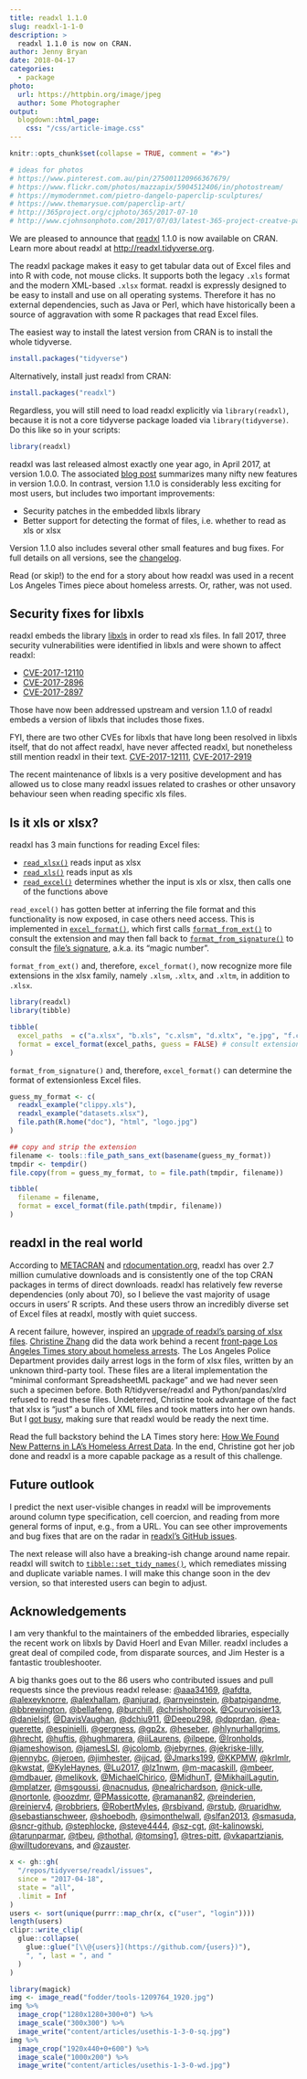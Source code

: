```yaml
---
title: readxl 1.1.0
slug: readxl-1-1-0
description: >
  readxl 1.1.0 is now on CRAN.
author: Jenny Bryan
date: 2018-04-17
categories:
  - package
photo:
  url: https://httpbin.org/image/jpeg
  author: Some Photographer
output:
  blogdown::html_page:
    css: "/css/article-image.css"
---
```


```r
knitr::opts_chunk$set(collapse = TRUE, comment = "#>")

# ideas for photos
# https://www.pinterest.com.au/pin/275001120966367679/
# https://www.flickr.com/photos/mazzapix/5904512406/in/photostream/
# https://mymodernmet.com/pietro-dangelo-paperclip-sculptures/
# https://www.themarysue.com/paperclip-art/
# http://365project.org/cjphoto/365/2017-07-10
# http://www.cjohnsonphoto.com/2017/07/03/latest-365-project-creatve-paperclip-theme/
```

We are pleased to announce that [readxl](http://readxl.tidyverse.org) 1.1.0 is now available on CRAN. Learn more about readxl at <http://readxl.tidyverse.org>.

The readxl package makes it easy to get tabular data out of Excel files and into R with code, not mouse clicks. It supports both the legacy `.xls` format and the modern XML-based `.xlsx` format. readxl is expressly designed to be easy to install and use on all operating systems. Therefore it has no external dependencies, such as Java or Perl, which have historically been a source of aggravation with some R packages that read Excel files. 

The easiest way to install the latest version from CRAN is to install the whole tidyverse.

```r
install.packages("tidyverse")
```

Alternatively, install just readxl from CRAN:

```r
install.packages("readxl")
```

Regardless, you will still need to load readxl explicitly via `library(readxl)`, because it is not a core tidyverse package loaded via `library(tidyverse)`. Do this like so in your scripts:

```r
library(readxl)
```

readxl was last released almost exactly one year ago, in April 2017, at version 1.0.0. The associated [blog post](http://readxl.tidyverse.org/articles/releases/readxl-1.0.0.html) summarizes many nifty new features in version 1.0.0. In contrast, version 1.1.0 is considerably less exciting for most users, but includes two important improvements:

  * Security patches in the embedded libxls library
  * Better support for detecting the format of files, i.e. whether to read as xls or xlsx
  
Version 1.1.0 also includes several other small features and bug fixes. For full details on all versions, see the [changelog](http://readxl.tidyverse.org/news/index.html).

Read (or skip!) to the end for a story about how readxl was used in a recent Los Angeles Times piece about homeless arrests. Or, rather, was not used.

## Security fixes for libxls

readxl embeds the library [libxls](https://github.com/evanmiller/libxls) in order to read xls files. In fall 2017, three security vulnerabilities were identified in libxls and were shown to affect readxl:

  * [CVE-2017-12110](https://www.talosintelligence.com/vulnerability_reports/TALOS-2017-0462)
  * [CVE-2017-2896](https://www.talosintelligence.com/vulnerability_reports/TALOS-2017-0403)
  * [CVE-2017-2897](https://www.talosintelligence.com/vulnerability_reports/TALOS-2017-0404)
  
Those have now been addressed upstream and version 1.1.0 of readxl embeds a version of libxls that includes those fixes.

FYI, there are two other CVEs for libxls that have long been resolved in libxls itself, that do not affect readxl, have never affected readxl, but nonetheless still mention readxl in their text. [CVE-2017-12111](https://www.talosintelligence.com/vulnerability_reports/TALOS-2017-0463), [CVE-2017-2919](https://www.talosintelligence.com/vulnerability_reports/TALOS-2017-0426)

The recent maintenance of libxls is a very positive development and has allowed us to close many readxl issues related to crashes or other unsavory behaviour seen when reading specific xls files.

## Is it xls or xlsx?

readxl has 3 main functions for reading Excel files:

  * [`read_xlsx()`](http://readxl.tidyverse.org/reference/read_excel.html) reads input as xlsx
  * [`read_xls()`](http://readxl.tidyverse.org/reference/read_excel.html) reads input as xls
  * [`read_excel()`](http://readxl.tidyverse.org/reference/read_excel.html) determines whether the input is xls or xlsx, then calls one of the functions above
    
`read_excel()` has gotten better at inferring the file format and this functionality is now exposed, in case others need access. This is implemented in [`excel_format()`](http://readxl.tidyverse.org/reference/excel_format.html), which first calls [`format_from_ext()`](http://readxl.tidyverse.org/reference/excel_format.html) to consult the extension and may then fall back to [`format_from_signature()`](http://readxl.tidyverse.org/reference/excel_format.html) to consult the [file's signature](https://en.wikipedia.org/wiki/List_of_file_signatures), a.k.a. its "magic number".

`format_from_ext()` and, therefore, `excel_format()`, now recognize more file extensions in the xlsx family, namely `.xlsm`, `.xltx`, and `.xltm`, in addition to `.xlsx`.
  
```r
library(readxl)
library(tibble)

tibble(
  excel_paths  = c("a.xlsx", "b.xls", "c.xlsm", "d.xltx", "e.jpg", "f.csv", "g"),
  format = excel_format(excel_paths, guess = FALSE) # consult extension **only**
)
```

`format_from_signature()` and, therefore, `excel_format()` can determine the format of extensionless Excel files.

```r
guess_my_format <- c(
  readxl_example("clippy.xls"),
  readxl_example("datasets.xlsx"),
  file.path(R.home("doc"), "html", "logo.jpg")
)

## copy and strip the extension
filename <- tools::file_path_sans_ext(basename(guess_my_format))
tmpdir <- tempdir()
file.copy(from = guess_my_format, to = file.path(tmpdir, filename))

tibble(
  filename = filename,
  format = excel_format(file.path(tmpdir, filename))
)
```

## readxl in the real world

According to [METACRAN](https://cranlogs.r-pkg.org) and [rdocumentation.org](https://www.rdocumentation.org/trends), readxl has over 2.7 million cumulative downloads and is consistently one of the top CRAN packages in terms of direct downloads. readxl has relatively few reverse dependencies (only about 70), so I believe the vast majority of usage occurs in users' R scripts. And these users throw an incredibly diverse set of Excel files at readxl, mostly with quiet success.

A recent failure, however, inspired an [upgrade of readxl's parsing of xlsx files](https://github.com/tidyverse/readxl/commit/eeeebf8171540a7cd14b373d20b08efbac7e3cd2). [Christine Zhang](https://twitter.com/christinezhang) did the data work behind a recent [front-page Los Angeles Times story about homeless arrests](http://www.latimes.com/local/politics/la-me-homeless-arrests-20180204-story.html). The Los Angeles Police Department provides daily arrest logs in the form of xlsx files, written by an unknown third-party tool. These files are a literal implementation the "minimal conformant SpreadsheetML package" and we had never seen such a specimen before. Both R/tidyverse/readxl and Python/pandas/xlrd refused to read these files. Undeterred, Christine took advantage of the fact that xlsx is "just" a bunch of XML files and took matters into her own hands. But I [got busy](https://github.com/tidyverse/readxl/pull/437), making sure that readxl would be ready the next time.

Read the full backstory behind the LA Times story here: [How We Found New Patterns in LA's Homeless Arrest Data](https://source.opennews.org/articles/how-we-found-new-patterns-la-homeless-arrest/). In the end, Christine got her job done and readxl is a more capable package as a result of this challenge.

## Future outlook

I predict the next user-visible changes in readxl will be improvements around column type specification, cell coercion, and reading from more general forms of input, e.g., from a URL. You can see other improvements and bug fixes that are on the radar in [readxl's GitHub issues](https://github.com/tidyverse/readxl/issues).

The next release will also have a breaking-ish change around name repair. readxl will switch to [`tibble::set_tidy_names()`](http://tibble.tidyverse.org/reference/tidy_names.html), which remediates missing and duplicate variable names. I will make this change soon in the dev version, so that interested users can begin to adjust.

## Acknowledgements

I am very thankful to the maintainers of the embedded libraries, especially the recent work on libxls by David Hoerl and Evan Miller. readxl includes a great deal of compiled code, from disparate sources, and Jim Hester is a fantastic troubleshooter.

A big thanks goes out to the 86 users who contributed issues and pull requests since the previous readxl release: [\@aaa34169](https://github.com/aaa34169), [\@afdta](https://github.com/afdta), [\@alexeyknorre](https://github.com/alexeyknorre), [\@alexhallam](https://github.com/alexhallam), [\@anjurad](https://github.com/anjurad), [\@arnyeinstein](https://github.com/arnyeinstein), [\@batpigandme](https://github.com/batpigandme), [\@bbrewington](https://github.com/bbrewington), [\@bellafeng](https://github.com/bellafeng), [\@burchill](https://github.com/burchill), [\@chrisholbrook](https://github.com/chrisholbrook), [\@Courvoisier13](https://github.com/Courvoisier13), [\@danielsjf](https://github.com/danielsjf), [\@DavisVaughan](https://github.com/DavisVaughan), [\@dchiu911](https://github.com/dchiu911), [\@Deepu298](https://github.com/Deepu298), [\@dpprdan](https://github.com/dpprdan), [\@ea-guerette](https://github.com/ea-guerette), [\@espinielli](https://github.com/espinielli), [\@gergness](https://github.com/gergness), [\@gp2x](https://github.com/gp2x), [\@heseber](https://github.com/heseber), [\@hlynurhallgrims](https://github.com/hlynurhallgrims), [\@hrecht](https://github.com/hrecht), [\@huftis](https://github.com/huftis), [\@hughmarera](https://github.com/hughmarera), [\@iiLaurens](https://github.com/iiLaurens), [\@ilpepe](https://github.com/ilpepe), [\@Ironholds](https://github.com/Ironholds), [\@jameshowison](https://github.com/jameshowison), [\@jamesLSI](https://github.com/jamesLSI), [\@jcolomb](https://github.com/jcolomb), [\@jebyrnes](https://github.com/jebyrnes), [\@jekriske-lilly](https://github.com/jekriske-lilly), [\@jennybc](https://github.com/jennybc), [\@jeroen](https://github.com/jeroen), [\@jimhester](https://github.com/jimhester), [\@jjcad](https://github.com/jjcad), [\@Jmarks199](https://github.com/Jmarks199), [\@KKPMW](https://github.com/KKPMW), [\@krlmlr](https://github.com/krlmlr), [\@kwstat](https://github.com/kwstat), [\@KyleHaynes](https://github.com/KyleHaynes), [\@Lu2017](https://github.com/Lu2017), [\@lz1nwm](https://github.com/lz1nwm), [\@m-macaskill](https://github.com/m-macaskill), [\@mbeer](https://github.com/mbeer), [\@mdbauer](https://github.com/mdbauer), [\@melikovk](https://github.com/melikovk), [\@MichaelChirico](https://github.com/MichaelChirico), [\@MidhunT](https://github.com/MidhunT), [\@MikhailLagutin](https://github.com/MikhailLagutin), [\@mplatzer](https://github.com/mplatzer), [\@msgoussi](https://github.com/msgoussi), [\@nacnudus](https://github.com/nacnudus), [\@nealrichardson](https://github.com/nealrichardson), [\@nick-ulle](https://github.com/nick-ulle), [\@nortonle](https://github.com/nortonle), [\@oozdmr](https://github.com/oozdmr), [\@PMassicotte](https://github.com/PMassicotte), [\@ramanan82](https://github.com/ramanan82), [\@reinderien](https://github.com/reinderien), [\@reinierv4](https://github.com/reinierv4), [\@robbriers](https://github.com/robbriers), [\@RobertMyles](https://github.com/RobertMyles), [\@rsbivand](https://github.com/rsbivand), [\@rstub](https://github.com/rstub), [\@ruaridhw](https://github.com/ruaridhw), [\@sebastianschweer](https://github.com/sebastianschweer), [\@shoebodh](https://github.com/shoebodh), [\@simonthelwall](https://github.com/simonthelwall), [\@slfan2013](https://github.com/slfan2013), [\@smasuda](https://github.com/smasuda), [\@sncr-github](https://github.com/sncr-github), [\@stephlocke](https://github.com/stephlocke), [\@steve4444](https://github.com/steve4444), [\@sz-cgt](https://github.com/sz-cgt), [\@t-kalinowski](https://github.com/t-kalinowski), [\@tarunparmar](https://github.com/tarunparmar), [\@tbeu](https://github.com/tbeu), [\@thothal](https://github.com/thothal), [\@tomsing1](https://github.com/tomsing1), [\@tres-pitt](https://github.com/tres-pitt), [\@vkapartzianis](https://github.com/vkapartzianis), [\@willtudorevans](https://github.com/willtudorevans), and [\@zauster](https://github.com/zauster).

```r
x <- gh::gh(
  "/repos/tidyverse/readxl/issues",
  since = "2017-04-18",
  state = "all",
  .limit = Inf
)
users <- sort(unique(purrr::map_chr(x, c("user", "login"))))
length(users)
clipr::write_clip(
  glue::collapse(
    glue::glue("[\\@{users}](https://github.com/{users})"),
    ", ", last = ", and "
  )
)
```

```r
library(magick)
img <- image_read("fodder/tools-1209764_1920.jpg")
img %>% 
  image_crop("1280x1280+300+0") %>% 
  image_scale("300x300") %>% 
  image_write("content/articles/usethis-1-3-0-sq.jpg")
img %>% 
  image_crop("1920x440+0+600") %>% 
  image_scale("1000x200") %>% 
  image_write("content/articles/usethis-1-3-0-wd.jpg")
```

